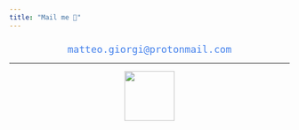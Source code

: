 ```yaml
---
title: "Mail me 📨"
---
```





<div class="boxed"; style="color:#4582EC; text-align:center; font-size:1.25em; font-family:monospace; margin-top:5%; margin-left:20%; margin-right:20%">
matteo.giorgi@protonmail.com
</div>

---

<p align="center">
  <img height="90" src="assets/super.gif"/>
</p>


